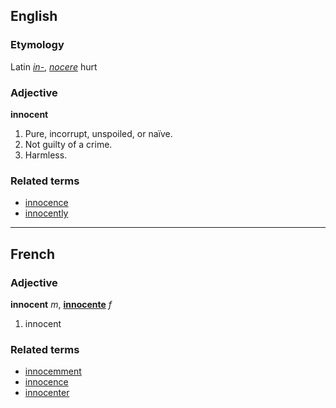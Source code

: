 ==English==
===Etymology===
Latin ''[[in-]]'', ''[[nocere]]'' hurt
===Adjective===
'''innocent'''

#Pure, incorrupt, unspoiled, or naïve.
#Not guilty of a crime.
#Harmless.

===Related terms===
*[[innocence]]
*[[innocently]]

----

==French==
===Adjective===
'''innocent''' ''m'', '''[[innocente]]''' ''f''

# innocent

===Related terms===
*[[innocemment]]
*[[innocence]]
*[[innocenter]]